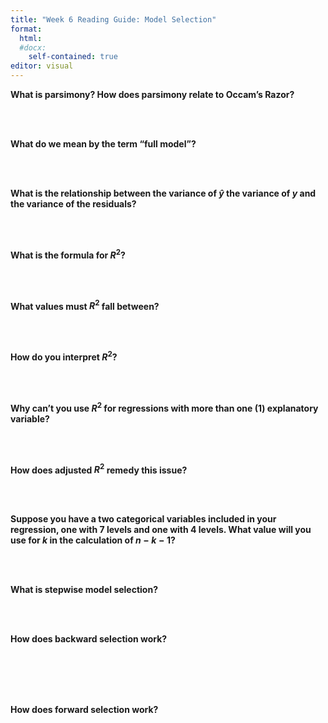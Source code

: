 ```yaml
---
title: "Week 6 Reading Guide: Model Selection"
format: 
  html:
  #docx:
    self-contained: true
editor: visual
---
```


**What is parsimony? How does parsimony relate to Occam's Razor?**

</br>
</br>

**What do we mean by the term "full model"?**

</br>
</br>

**What is the relationship between the variance of $\hat{y}$ the variance of $y$ and the variance of the residuals?**

</br>
</br>

**What is the formula for $R^2$?**

</br>
</br>

**What values must $R^2$ fall between?**

</br>
</br>

**How do you interpret $R^2$?**

</br>
</br>

**Why can't you use $R^2$ for regressions with more than one (1) explanatory variable?**

</br>
</br>

**How does adjusted $R^2$ remedy this issue?**

</br>
</br>

**Suppose you have a two categorical variables included in your regression, one with 7 levels and one with 4 levels. What value will you use for $k$ in the calculation of $n - k - 1$?**

</br>
</br>


**What is stepwise model selection?**

</br>
</br>

**How does backward selection work?**

</br>
</br>
</br>
</br>

**How does forward selection work?**

</br>
</br>
</br>
</br>
